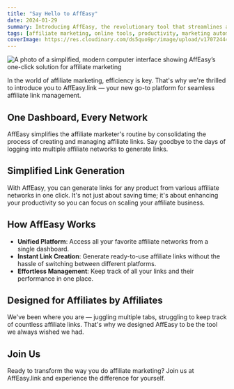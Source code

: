 ```yaml
---
title: "Say Hello to AffEasy"
date: 2024-01-29
summary: Introducing AffEasy, the revolutionary tool that streamlines affiliate link creation across multiple networks with just one click.
tags: [affiliate marketing, online tools, productivity, marketing automation]
coverImage: https://res.cloudinary.com/ds5quo9pr/image/upload/v1707244477/Blog-Posts/f5ljcuq5xkutc1lp6e1i.jpg
---
```


![A photo of a simplified, modern computer interface showing AffEasy’s one-click solution for affiliate marketing](https://res.cloudinary.com/ds5quo9pr/image/upload/v1707244477/Blog-Posts/f5ljcuq5xkutc1lp6e1i.jpg)

In the world of affiliate marketing, efficiency is key. That's why we're thrilled to introduce you to AffEasy.link — your new go-to platform for seamless affiliate link management.

## One Dashboard, Every Network

AffEasy simplifies the affiliate marketer's routine by consolidating the process of creating and managing affiliate links. Say goodbye to the days of logging into multiple affiliate networks to generate links.

## Simplified Link Generation

With AffEasy, you can generate links for any product from various affiliate networks in one click. It's not just about saving time; it's about enhancing your productivity so you can focus on scaling your affiliate business.

## How AffEasy Works

- **Unified Platform**: Access all your favorite affiliate networks from a single dashboard.
- **Instant Link Creation**: Generate ready-to-use affiliate links without the hassle of switching between different platforms.
- **Effortless Management**: Keep track of all your links and their performance in one place.

## Designed for Affiliates by Affiliates

We've been where you are — juggling multiple tabs, struggling to keep track of countless affiliate links. That's why we designed AffEasy to be the tool we always wished we had.

## Join Us

Ready to transform the way you do affiliate marketing? Join us at AffEasy.link and experience the difference for yourself.
